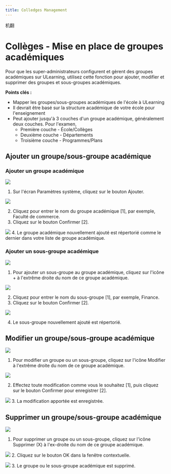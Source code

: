 ```yaml
---
title: Colledges Management
---
```



机翻
# Collèges - Mise en place de groupes académiques 

Pour que les super-administrateurs configurent et gèrent des groupes académiques sur ULearning, utilisez cette fonction pour ajouter, modifier et supprimer des groupes et sous-groupes académiques. 
 
**Points clés :** 
 - Mapper les groupes/sous-groupes académiques de l'école à ULearning 
 - Il devrait être basé sur la structure académique de votre école pour l'enseignement 
 - Peut ajouter jusqu'à 3 couches d'un groupe académique, généralement deux couches. Pour l'examen, 
     - Première couche - École/Collèges 
     - Deuxième couche - Départements 
     - Troisième couche - Programmes/Plans


## Ajouter un groupe/sous-groupe académique 

### Ajouter un groupe académique

![](/img/ulearning/admin/college01.png)
1. Sur l'écran Paramètres système, cliquez sur le bouton Ajouter.

![](/img/ulearning/admin/college02.png)

2. Cliquez pour entrer le nom du groupe académique [1], par exemple, Faculté de commerce. 
3. Cliquez sur le bouton Confirmer [2].

![](/img/ulearning/admin/college03.png)
4. Le groupe académique nouvellement ajouté est répertorié comme le dernier dans votre liste de groupe académique.

### Ajouter un sous-groupe académique

![](/img/ulearning/admin/college04.png)

1. Pour ajouter un sous-groupe au groupe académique, cliquez sur l'icône + à l'extrême droite du nom de ce groupe académique.

![](/img/ulearning/admin/college05.png)

2. Cliquez pour entrer le nom du sous-groupe [1], par exemple, Finance. 
3. Cliquez sur le bouton Confirmer [2].

![](/img/ulearning/admin/college06.png)

4. Le sous-groupe nouvellement ajouté est répertorié.

## Modifier un groupe/sous-groupe académique

![](/img/ulearning/admin/college07.png)

1. Pour modifier un groupe ou un sous-groupe, cliquez sur l'icône Modifier à l'extrême droite du nom de ce groupe académique.

![](/img/ulearning/admin/college08.png)

2. Effectez toute modification comme vous le souhaitez [1], puis cliquez sur le bouton Confirmer pour enregistrer [2].

![](/img/ulearning/admin/college09.png)
3. La modification apportée est enregistrée.


## Supprimer un groupe/sous-groupe académique

![](/img/ulearning/admin/college10.png)
1. Pour supprimer un groupe ou un sous-groupe, cliquez sur l'icône Supprimer (X) à l'ex-droite du nom de ce groupe académique.

![](/img/ulearning/admin/college11.png)
2. Cliquez sur le bouton OK dans la fenêtre contextuelle.

![](/img/ulearning/admin/college12.png)
3. Le groupe ou le sous-groupe académique est supprimé.